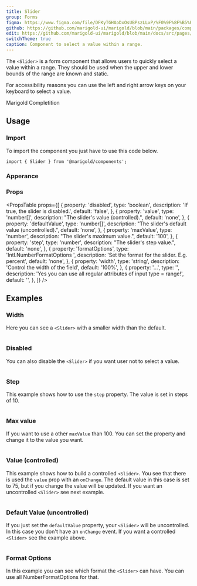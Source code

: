 ```yaml
---
title: Slider
group: Forms
figma: https://www.figma.com/file/DFKyTGHAoDxOsUBPszLLxP/%F0%9F%8F%B5%EF%B8%8FMarigold?node-id=845%3A1254
github: https://github.com/marigold-ui/marigold/blob/main/packages/components/src/Slider/Slider.tsx
edit: https://github.com/marigold-ui/marigold/blob/main/docs/src/pages/components/slider.mdx
switchTheme: true
caption: Component to select a value within a range.
---
```


The `<Slider>` is a form component that allows users to quickly select a value within a range. They should be used when the upper and lower bounds of the range are known and static.

For accessibility reasons you can use the left and right arrow keys on your keyboard to select a value.

<Preview>
  <Slider
    formatOptions={{ style: 'percent' }}
    step={0.01}
    maxValue={1}
    defaultValue={[0.5]}
    width={300}
  >
    Marigold Completition
  </Slider>
</Preview>

## Usage

### Import

To import the component you just have to use this code below.

```tsx
import { Slider } from '@marigold/components';
```

### Apperance

<AppearanceTable component={title} />

### Props

<PropsTable
  props={[
    {
      property: 'disabled',
      type: 'boolean',
      description: 'If true, the slider is disabled.',
      default: 'false',
    },
    {
      property: 'value',
      type: 'number[]',
      description: "The slider's value (controlled).",
      default: 'none',
    },
    {
      property: 'defaultValue',
      type: 'number[]',
      description: "The slider's default value (uncontrolled).",
      default: 'none',
    },
    {
      property: 'maxValue',
      type: 'number',
      description: "The slider's maximum value.",
      default: '100',
    },
    {
      property: 'step',
      type: 'number',
      description: "The slider's step value.",
      default: 'none',
    },
    {
      property: 'formatOptions',
      type: 'Intl.NumberFormatOptions	',
      description: 'Set the format for the slider. E.g. percent',
      default: 'none',
    },
    {
      property: 'width',
      type: 'string',
      description: 'Control the width of the field',
      default: '100%',
    },
    {
      property: '...',
      type: '',
      description:
        'Yes you can use all regular attributes of input type = range!',
      default: '',
    },
  ]}
/>

## Examples

### Width

Here you can see a `<Slider>` with a smaller width than the default.

```tsx preview file=components/Slider/slider-width.demo.tsx

```

### Disabled

You can also disable the `<Slider>` if you want user not to select a value.

```tsx preview file=components/Slider/slider-disabled.demo.tsx

```

### Step

This example shows how to use the `step` property. The value is set in steps of 10.

```tsx preview file=components/Slider/slider-steps.demo.tsx

```

### Max value

If you want to use a other `maxValue` than 100. You can set the property and change it to the value you want.

```tsx preview file=components/Slider/slider-max.demo.tsx

```

### Value (controlled)

This example shows how to build a controlled `<Slider>`. You see that there is used the `value` prop with an `onChange`. The default value in this case is set to 75, but if you change the value will be updated. If you want an uncontrolled `<Slider>` see next example.

```tsx preview file=components/Slider/slider-controlled.demo.tsx

```

### Default Value (uncontrolled)

If you just set the `defaultValue` property, your `<Slider>` will be uncontrolled. In this case you don't have an `onChange` event. If you want a controlled `<Slider>` see the example above.

```tsx preview file=components/Slider/slider-uncontrolled.demo.tsx

```

### Format Options

In this example you can see which format the `<Slider>` can have. You can use all NumberFormatOptions for that.

```tsx preview file=components/Slider/slider-format.demo.tsx

```
